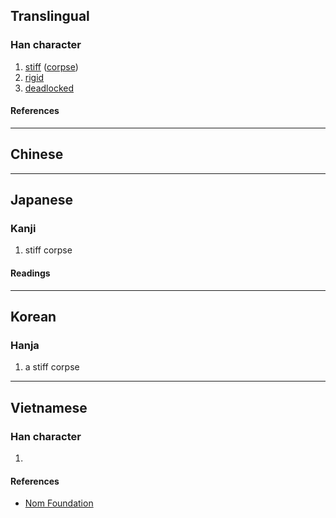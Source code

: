 {{also|僵}}
{{character info/new}}
==Translingual==

===Han character===
{{Han char|rn=78|rad=歹|as=13|sn=17|four=11216|canj=MNMWM|ids=⿰歹畺}}

# [[stiff]] ([[corpse]])
# [[rigid]]
# [[deadlock]]ed

====References====
{{Han ref|kx=0583.360|dkj=16588|dj=0976.220|hdz=21395.060|uh=6BAD}}

----

==Chinese==
{{zh-see|僵|v}}

----

==Japanese==

===Kanji===
{{ja-kanji|grade=|rs=歹13}}

# stiff corpse

====Readings====
{{ja-readings
|on=きょう, こう
|kun=かたくなる
}}

----

==Korean==

===Hanja===
{{ko-hanja|강}}

# a stiff corpse

----

==Vietnamese==

===Han character===
{{vi-readings|rs=歹13|reading=cương}}

# {{defn|lang=vi|sort=歹13}}

====References====
* [http://nomfoundation.org/common/nom_details.php?codepoint=6bad Nom Foundation]